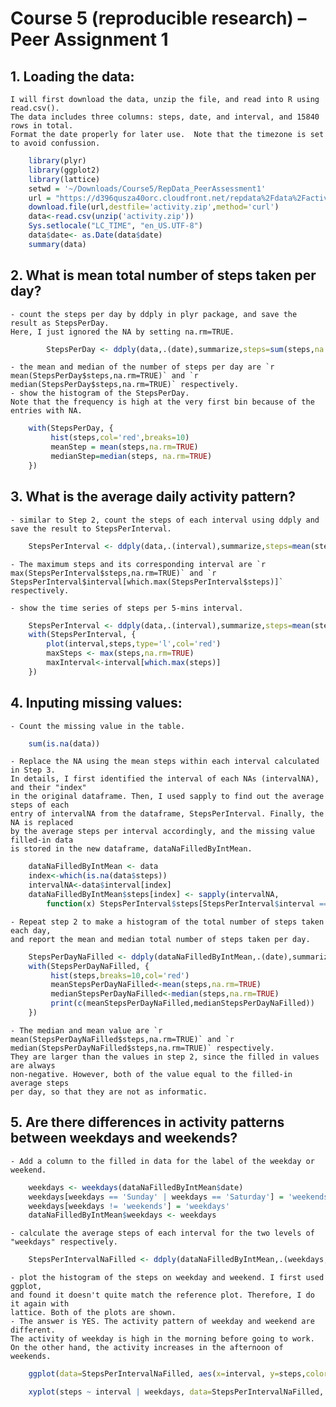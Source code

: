 Course 5 (reproducible research) -- Peer Assignment 1
========================================================
## 1. Loading the data: 
    I will first download the data, unzip the file, and read into R using read.csv(). 
    The data includes three columns: steps, date, and interval, and 15840 rows in total. 
    Format the date properly for later use.  Note that the timezone is set to avoid confussion. 
    
```r
    library(plyr)
    library(ggplot2)
    library(lattice)
    setwd = '~/Downloads/Course5/RepData_PeerAssessment1'
    url = "https://d396qusza40orc.cloudfront.net/repdata%2Fdata%2Factivity.zip"
    download.file(url,destfile='activity.zip',method='curl')
    data<-read.csv(unzip('activity.zip'))
    Sys.setlocale("LC_TIME", "en_US.UTF-8")
    data$date<- as.Date(data$date)
    summary(data)
```

## 2. What is mean total number of steps taken per day?
    - count the steps per day by ddply in plyr package, and save the result as StepsPerDay. 
    Here, I just ignored the NA by setting na.rm=TRUE. 

```r
        StepsPerDay <- ddply(data,.(date),summarize,steps=sum(steps,na.rm=TRUE))
```

    - the mean and median of the number of steps per day are `r mean(StepsPerDay$steps,na.rm=TRUE)` and `r median(StepsPerDay$steps,na.rm=TRUE)` respectively.
    - show the histogram of the StepsPerDay. 
    Note that the frequency is high at the very first bin because of the entries with NA.
    
```r
    with(StepsPerDay, {
         hist(steps,col='red',breaks=10)
         meanStep = mean(steps,na.rm=TRUE)
         medianStep=median(steps, na.rm=TRUE)
    })
```


## 3. What is the average daily activity pattern?
    - similar to Step 2, count the steps of each interval using ddply and save the result to StepsPerInterval.
```r
    StepsPerInterval <- ddply(data,.(interval),summarize,steps=mean(steps,na.rm=TRUE))
```
    - The maximum steps and its corresponding interval are `r max(StepsPerInterval$steps,na.rm=TRUE)` and `r StepsPerInterval$interval[which.max(StepsPerInterval$steps)]` respectively.

    - show the time series of steps per 5-mins interval.
```r
    StepsPerInterval <- ddply(data,.(interval),summarize,steps=mean(steps,na.rm=TRUE))
    with(StepsPerInterval, {
        plot(interval,steps,type='l',col='red')
        maxSteps <- max(steps,na.rm=TRUE)
        maxInterval<-interval[which.max(steps)]    
    })
```

## 4. Inputing missing values:
    - Count the missing value in the table.
```r
    sum(is.na(data))
```
    - Replace the NA using the mean steps within each interval calculated in Step 3. 
    In details, I first identified the interval of each NAs (intervalNA), and their "index" 
    in the original dataframe. Then, I used sapply to find out the average steps of each 
    entry of intervalNA from the dataframe, StepsPerInterval. Finally, the NA is replaced 
    by the average steps per interval accordingly, and the missing value filled-in data 
    is stored in the new dataframe, dataNaFilledByIntMean.
    
```r
    dataNaFilledByIntMean <- data
    index<-which(is.na(data$steps))
    intervalNA<-data$interval[index]
    dataNaFilledByIntMean$steps[index] <- sapply(intervalNA,
        function(x) StepsPerInterval$steps[StepsPerInterval$interval == x])
```

    - Repeat step 2 to make a histogram of the total number of steps taken each day, 
    and report the mean and median total number of steps taken per day. 
```r
    StepsPerDayNaFilled <- ddply(dataNaFilledByIntMean,.(date),summarize,steps=sum(steps))
    with(StepsPerDayNaFilled, {
         hist(steps,breaks=10,col='red')
         meanStepsPerDayNaFilled<-mean(steps,na.rm=TRUE)
         medianStepsPerDayNaFilled<-median(steps,na.rm=TRUE)
         print(c(meanStepsPerDayNaFilled,medianStepsPerDayNaFilled))
    })
```

    - The median and mean value are `r mean(StepsPerDayNaFilled$steps,na.rm=TRUE)` and `r median(StepsPerDayNaFilled$steps,na.rm=TRUE)` respectively. 
    They are larger than the values in step 2, since the filled in values are always 
    non-negative. However, both of the value equal to the filled-in average steps 
    per day, so that they are not as informatic. 

## 5. Are there differences in activity patterns between weekdays and weekends?
    - Add a column to the filled in data for the label of the weekday or weekend. 
```r
    weekdays <- weekdays(dataNaFilledByIntMean$date)
    weekdays[weekdays == 'Sunday' | weekdays == 'Saturday'] = 'weekends'
    weekdays[weekdays != 'weekends'] = 'weekdays'
    dataNaFilledByIntMean$weekdays <- weekdays
```

    - calculate the average steps of each interval for the two levels of "weekdays" respectively.
    
```r
    StepsPerIntervalNaFilled <- ddply(dataNaFilledByIntMean,.(weekdays,interval),summarize,steps=mean(steps,na.rm=TRUE))
```

    - plot the histogram of the steps on weekday and weekend. I first used ggplot, 
    and found it doesn't quite match the reference plot. Therefore, I do it again with 
    lattice. Both of the plots are shown. 
    - The answer is YES. The activity pattern of weekday and weekend are different. 
    The activity of weekday is high in the morning before going to work. 
    On the other hand, the activity increases in the afternoon of weekends. 
    
    
```r
    ggplot(data=StepsPerIntervalNaFilled, aes(x=interval, y=steps,color=weekdays))+geom_line() + ylab('number of steps')

    xyplot(steps ~ interval | weekdays, data=StepsPerIntervalNaFilled, layout=c(1,2),type='l',ylab='number of steps')
```

